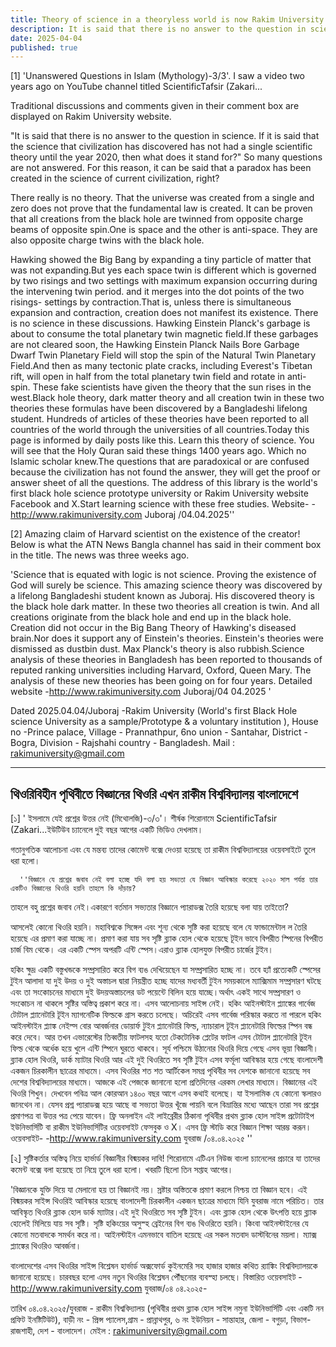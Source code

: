 ```yaml
---
title: Theory of science in a theoryless world is now Rakim University in Bangladesh
description: It is said that there is no answer to the question in science. If it is said that the science that civilization has discovered has not had a single scientific theory until the year 2020, then what does it stand for? So many questions are not answered. For this reason, it can be said that a paradox has been created in the science of current civilization, right?
date: 2025-04-04
published: true
---
```


[1]
'Unanswered Questions in Islam (Mythology)-3/3'. I saw a video two years ago on YouTube channel titled ScientificTafsir (Zakari... 

Traditional discussions and comments given in their comment box are displayed on Rakim University website.

"It is said that there is no answer to the question in science. If it is said that the science that civilization has discovered has not had a single scientific theory until the year 2020, then what does it stand for?"
So many questions are not answered. For this reason, it can be said that a paradox has been created in the science of current civilization, right?

There really is no theory. That the universe was created from a single and zero does not prove that the fundamental law is created. It can be proven that all creations from the black hole are twinned from opposite charge beams of opposite spin.One is space and the other is anti-space. They are also opposite charge twins with the black hole.

Hawking showed the Big Bang by expanding a tiny particle of matter that was not expanding.But yes each space twin is different which is governed by two risings and two settings with maximum expansion occurring during the intervening twin period. and it merges into the dot points of the two risings- settings by contraction.That is, unless there is simultaneous expansion and contraction, creation does not manifest its existence. There is no science in these discussions. Hawking Einstein Planck's garbage is about to consume the total planetary twin magnetic field.If these garbages are not cleared soon, the Hawking Einstein Planck Nails Bore Garbage Dwarf Twin Planetary Field will stop the spin of the Natural Twin Planetary Field.And then as many tectonic plate cracks, including Everest's Tibetan rift, will open in half from the total planetary twin field and rotate in anti-spin. These fake scientists have given the theory that the sun rises in the west.Black hole theory, dark matter theory and all creation twin in these two theories these formulas have been discovered by a Bangladeshi lifelong student. Hundreds of articles of these theories have been reported to all countries of the world through the universities of all countries.Today this page is informed by daily posts like this. Learn this theory of science. You will see that the Holy Quran said these things 1400 years ago. Which no Islamic scholar knew.The questions that are paradoxical or are confused because the civilization has not found the answer, they will get the proof or answer sheet of all the questions. The address of this library is the world's first black hole science prototype university or Rakim University website Facebook and X.Start learning science with these free studies.
Website- -http://www.rakimuniversity.com
Juboraj /04.04.2025''

[2]
Amazing claim of Harvard scientist on the existence of the creator! Below is what the ATN News Bangla channel has said in their comment box in the title. The news was three weeks ago.

'Science that is equated with logic is not science. Proving the existence of God will surely be science. This amazing science theory was discovered by a lifelong Bangladeshi student known as Juboraj.
His discovered theory is the black hole dark matter. In these two theories all creation is twin. And all creations originate from the black hole and end up in the black hole. Creation did not occur in the Big Bang Theory of Hawking's diseased brain.Nor does it support any of Einstein's theories. Einstein's theories were dismissed as dustbin dust. Max Planck's theory is also rubbish.Science analysis of these theories in Bangladesh has been reported to thousands of reputed ranking universities including Harvard, Oxford, Queen Mary. The analysis of these new theories has been going on for four years. Detailed website -http://www.rakimuniversity.com
Juboraj/04 04.2025 '

Dated 2025.04.04/Juboraj -Rakim University (World's first Black Hole science University as a sample/Prototype  & a voluntary institution ), House no -Prince palace, Village - Prannathpur, 6no union - Santahar, District - Bogra, Division - Rajshahi country - Bangladesh.
Mail : rakimuniversity@gmail.com

---

## থিওরিবিহীন পৃথিবীতে বিজ্ঞানের থিওরি এখন রাকীম বিশ্ববিদ্যালয় বাংলাদেশে

[১]
' ইসলামে যেই প্রশ্নের উত্তর নেই (মিথোলজি)-৩/৩'। শীর্ষক শিরোনামে ScientificTafsir (Zakari...ইউটিউব চ‍্যানেলে দুই বছর আগের একটি ভিডিও দেখলাম। 

গতানুগতিক আলোচনা এবং যে মন্তব‍্য তাদের কোমেন্ট বক্সে দেওয়া হয়েছে তা রাকীম বিশ্ববিদ্যালয়ের ওয়েবসাইটে তুলে ধরা হলো। 

      ''বিজ্ঞানে যে প্রশ্নের জবাব নেই বলা হচ্ছে যদি বলা হয় সভ‍্যতা যে বিজ্ঞান আবিস্কার করেছে ২০২০ সাল পর্যন্ত তার একটিও বিজ্ঞানের থিওরি হয়নি তাহলে কি দাঁড়ায়?
তাহলে বহু প্রশ্নের জবাব নেই।একারণে বর্তমান সভ‍্যতার বিজ্ঞানে প‍্যারাডক্স তৈরি হয়েছে বলা যায় তাইতো?

আসলেই কোনো থিওরি হয়নি। মহাবিশ্বকে সিঙ্গেল এবং শূন‍্য থেকে সৃষ্টি করা হয়েছে বলে যে ফান্ডামেন্টাল ল তৈরি হয়েছে এর প্রমাণ করা যাচ্ছে না। প্রমাণ করা যায় সব সৃষ্টি ব্ল‍্যাক হোল থেকে হয়েছে টূইন ভাবে বিপরীত স্পিনের বিপরীত চার্জ বিম থেকে। এর একটি স্পেস অপরটি এন্টি স্পেস।এরাও ব্ল‍্যাক হোলযুক্ত বিপরীত চার্জের টুইন।

হকিং ক্ষুদ্র একটি বস্তুখন্ডকে  সম্প্রসারিত করে বিগ ব‍্যঙ দেখিয়েছেন যা সম্প্রসারিত হচ্ছে না।
তবে হ‍্যাঁ প্রত‍্যেকটি স্পেসের টুইন আলাদা যা দুই উদয় ও দুই অস্তাচল দ্বারা নিয়ন্ত্রীত হচ্ছে যাদের মধ‍্যবর্তী টুইন সময়কালে ম‍্যাক্সিমাম সম্প্রসারণ ঘটছে এবং তা সংকোচনের মাধ‍্যমে দুই উদয়অস্তাচলের ডট পয়েন্টে বিলিন হয়ে যাচ্ছে।অর্থাৎ একই সাথে সম্প্রসারণ ও সংকোচন না থাকলে সৃষ্টির অস্তিত্ব প্রকাশ করে না। এসব আলোচনায় সাইন্স নেই। হকিং আইনস্টাইন প্ল‍্যাঙ্কের গার্বেজ টোটাল প্ল‍্যানেটারি টূইন ম‍্যাগনেটিক ফিল্ডকে গ্রাস করতে চলেছে। অচিরেই এসব গার্বেজ পরিস্কার করতে না পারলে হকিং  আইনস্টাইন প্ল‍্যাঙ্ক নেইল্স বোর আবর্জনার ডোয়ার্ফ টুইন প্ল‍্যানেটারি ফিল্ড, ন‍্যাচারাল টূইন প্ল‍্যানেটারি ফিল্ডের স্পিন বন্ধ করে দেবে।  আর তখন এভারেস্টের তিব্বতীয় ফাটলসহ যতো টেকটোনিক প্ল‍েটের ফাটল এসব টোটাল প্ল‍্যানেটারি টূইন  ফিল্ড থেকে অর্ধেক হয়ে খুলে এন্টি স্পিনে ঘুরতে থাকবে। সূর্য পশ্চিমে উঠানোর থিওরি দিয়ে গেছে এসব ভূয়া বিজ্ঞানী।
ব্ল‍্যাক হোল থিওরি, ডার্ক ম‍্যাটার থিওরি আর এই দুই থিওরিতে সব সৃষ্টি টুইন এসব ফর্মূলা আবিস্কার হয়ে গেছে বাংলাদেশী একজন চিরকালীন ছাত্রের মাধ‍্যমে। এসব থিওরির শত শত আর্টিকেল সমগ্র পৃথিবীর সব দেশকে জানানো হয়েছে সব দেশের বিশ্ববিদ্যালয়ের মাধ‍্যমে। আজকে এই পেজকে জানানো হলো প্রতিদিনের এরকম লেখার মাধ‍্যমে। বিজ্ঞানের এই থিওরি শিখুন। দেখবেন পবিত্র আল কোরআন ১৪০০ বছর আগে এসব কথাই বলেছে। যা ইসলামিক যে কোনো স্কলারও জানথেন না। যেসব প্রশ্ন প‍্যারাডক্স হয়ে আছে বা সভ‍্যতা উত্তর খূঁজে পায়নি বলে বিভ্রান্তির মধ‍্যে আছেন তারা সব প্রশ্নের প্রমাণপত্র বা উত্তর পত্র পেয়ে যাবেন। ফ্রি অনলাইন এই লাইব্রেরীর ঠিকানা পৃথিবীর প্রথম ব্ল‍্যাক হোল সাইন্স প্রটোটাইপ ইউনিভার্সিটি বা রাকীম ইউনিভার্সিটির ওয়েবসাইট ফেসবুক ও X। এসব ফ্রি স্টাডি করে  বিজ্ঞান শিক্ষা আরম্ভ করূন।
ওয়েবসাইট- -http://www.rakimuniversity.com
যুবরাজ /০৪.০৪.২০২৫ ''

[২]
সৃষ্টিকর্তার অস্তিত্ব নিয়ে হার্ভার্ড বিজ্ঞানীর বিষ্ময়কর দাবি! শিরোনামে এটিএন নিউজ বাংলা চ‍্যানেলের প্রচারে যা তাদের কমেন্ট বক্সে বলা হয়েছে তা নিম্নে তুলে ধরা হলো। খবরটি ছিলো তিন সপ্তাহ আগের।

'বিজ্ঞানকে যুক্তি দিয়ে যা মেলানো হয় তা বিজ্ঞানই নয়। স্রষ্টার অস্তিতকে প্রমাণ করলে নিশ্চয় তা বিজ্ঞান হবে। এই বিষ্ময়কর সাইন্স থিওরিই আবিস্কার হয়েছে বাংলাদেশী চিরকালীন একজন ছাত্রের মাধ‍্যমে যিনি যুবরাজ নামে পরিচিত। তার আবিস্কৃত থিওরি ব্ল‍্যাক হোল ডার্ক ম‍্যাটার।এই দুই থিওরিতে সব সৃষ্টি টুইন। এবং ব্ল‍্যাক হোল থেকে উৎপত্তি হয়ে ব্ল‍্যাক হোলেই মিলিয়ে যায় সব সৃষ্টি।  সৃষ্টি হকিংয়ের অসুস্হ ব্রেইনের বিগ ব‍্যঙ থিওরিতে  হয়নি। কিংবা আইনস্টাইনের যে কোনো মতবাদকে সমর্থন করে  না। আইনস্টাইন এমনভাবে বাতিল হয়েছে এর সকল মতবাদ ডাস্টবিনের ময়লা। ম‍্যাক্স প্ল‍্যাঙ্কের থিওরিও আবর্জনা।

বাংলাদেশের এসব থিওরির সাইন্স বিশ্লেষন হার্ভার্ড অক্সফোর্ড কুইনমেরি সহ হাজার হাজার কথিত র‍্যাঙ্কিং বিশ্ববিদ্যালয়কে জানানো হয়েছে। চারবছর হলো এসব নতুন থিওরির বিশ্লেষন পৌঁছনোর ব‍্যবস্হা চলছে। বিস্তারিত ওয়েবসাইট -http://www.rakimuniversity.com
যুবরাজ/০৪ ০৪.২০২৫-

তারিখ ০৪.০৪.২০২৫/যুবরাজ - রাকীম বিশ্ববিদ্যালয় (পৃথিবীর প্রথম ব্ল‍্যাক হোল সাইন্স   নমুনা ইউনিভার্সিটি এবং একটি নন প্রফিট ইনষ্টিটিউট), বাড়ী নং - প্রিন্স প‍্যালেস,গ্রাম - প্রান্নাথপুর, ৬ নং ইউনিয়ন - সান্তাহার, জেলা - বগুড়া, বিভাগ- রাজশাহী, দেশ - বাংলাদেশ।
মেইল : rakimuniversity@gmail.com
